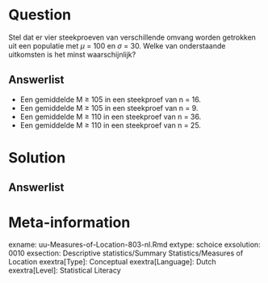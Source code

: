 Question
========
Stel dat er vier steekproeven van verschillende omvang worden getrokken uit een populatie met $\mu$ = 100 en $\sigma$ = 30. Welke van onderstaande uitkomsten is het minst waarschijnlijk?


  
Answerlist
----------
* Een gemiddelde M $\geq$ 105 in een steekproef van n = 16.
* Een gemiddelde M $\geq$ 105 in een steekproef van n = 9. 
* Een gemiddelde M $\geq$ 110 in een steekproef van n = 36. 
* Een gemiddelde M $\geq$ 110 in een steekproef van n = 25.
	

Solution
========
  

Answerlist
----------


Meta-information
================
exname: uu-Measures-of-Location-803-nl.Rmd
extype: schoice
exsolution: 0010
exsection: Descriptive statistics/Summary Statistics/Measures of Location
exextra[Type]: Conceptual
exextra[Language]: Dutch
exextra[Level]: Statistical Literacy

